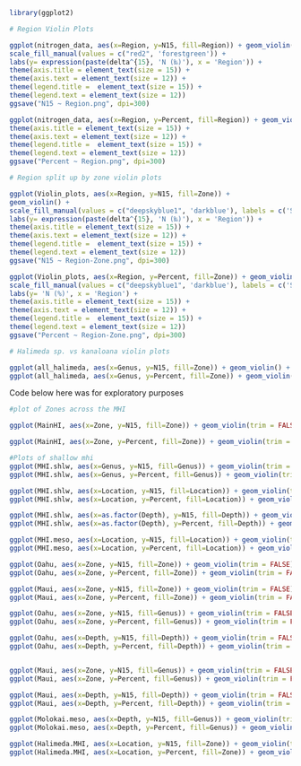 ```r
library(ggplot2)

# Region Violin Plots

ggplot(nitrogen_data, aes(x=Region, y=N15, fill=Region)) + geom_violin() + 
scale_fill_manual(values = c("red2", 'forestgreen')) + 
labs(y= expression(paste(delta^{15}, 'N (‰)'), x = 'Region')) +
theme(axis.title = element_text(size = 15)) + 
theme(axis.text = element_text(size = 12)) + 
theme(legend.title =  element_text(size = 15)) + 
theme(legend.text = element_text(size = 12))
ggsave("N15 ~ Region.png", dpi=300)

ggplot(nitrogen_data, aes(x=Region, y=Percent, fill=Region)) + geom_violin()+ scale_fill_manual(values = c("red2", 'forestgreen')) + labs(y= 'N (%)', x = 'Region') +
theme(axis.title = element_text(size = 15)) + 
theme(axis.text = element_text(size = 12)) + 
theme(legend.title =  element_text(size = 15)) + 
theme(legend.text = element_text(size = 12))
ggsave("Percent ~ Region.png", dpi=300)

```

```r
# Region split up by zone violin plots

ggplot(Violin_plots, aes(x=Region, y=N15, fill=Zone)) + 
geom_violin() +
scale_fill_manual(values = c("deepskyblue1", 'darkblue'), labels = c('Shallow', 'Mesophotic')) + 
labs(y= expression(paste(delta^{15}, 'N (‰)'), x = 'Region')) +
theme(axis.title = element_text(size = 15)) + 
theme(axis.text = element_text(size = 12)) + 
theme(legend.title =  element_text(size = 15)) + 
theme(legend.text = element_text(size = 12))
ggsave("N15 ~ Region-Zone.png", dpi=300)

ggplot(Violin_plots, aes(x=Region, y=Percent, fill=Zone)) + geom_violin() +
scale_fill_manual(values = c("deepskyblue1", 'darkblue'), labels = c('Shallow', 'Mesophotic')) +
labs(y= 'N (%)', x = 'Region') +
theme(axis.title = element_text(size = 15)) + 
theme(axis.text = element_text(size = 12)) + 
theme(legend.title =  element_text(size = 15)) + 
theme(legend.text = element_text(size = 12))
ggsave("Percent ~ Region-Zone.png", dpi=300)
```


```r
# Halimeda sp. vs kanaloana violin plots

ggplot(all_halimeda, aes(x=Genus, y=N15, fill=Zone)) + geom_violin() + scale_fill_manual(values = c('darkblue', "deepskyblue1")) + labs(y= expression(paste(delta^{15}, 'N (‰)'), x = 'Genus'))
ggplot(all_halimeda, aes(x=Genus, y=Percent, fill=Zone)) + geom_violin()+ scale_fill_manual(values = c('darkblue', "deepskyblue1")) + labs(y= 'N (%)', x = 'Genus')
```


Code below here was for exploratory purposes

```r
#plot of Zones across the MHI

ggplot(MainHI, aes(x=Zone, y=N15, fill=Zone)) + geom_violin(trim = FALSE)

ggplot(MainHI, aes(x=Zone, y=Percent, fill=Zone)) + geom_violin(trim = FALSE)

```



```r
#Plots of shallow mhi 
ggplot(MHI.shlw, aes(x=Genus, y=N15, fill=Genus)) + geom_violin(trim = FALSE)
ggplot(MHI.shlw, aes(x=Genus, y=Percent, fill=Genus)) + geom_violin(trim = FALSE)

ggplot(MHI.shlw, aes(x=Location, y=N15, fill=Location)) + geom_violin(trim = FALSE)
ggplot(MHI.shlw, aes(x=Location, y=Percent, fill=Location)) + geom_violin(trim = FALSE)

ggplot(MHI.shlw, aes(x=as.factor(Depth), y=N15, fill=Depth)) + geom_violin(trim = FALSE)
ggplot(MHI.shlw, aes(x=as.factor(Depth), y=Percent, fill=Depth)) + geom_violin(trim = FALSE)
```

```r
ggplot(MHI.meso, aes(x=Location, y=N15, fill=Location)) + geom_violin(trim = FALSE)
ggplot(MHI.meso, aes(x=Location, y=Percent, fill=Location)) + geom_violin(trim = FALSE)
```

```r
ggplot(Oahu, aes(x=Zone, y=N15, fill=Zone)) + geom_violin(trim = FALSE)
ggplot(Oahu, aes(x=Zone, y=Percent, fill=Zone)) + geom_violin(trim = FALSE)

ggplot(Maui, aes(x=Zone, y=N15, fill=Zone)) + geom_violin(trim = FALSE)
ggplot(Maui, aes(x=Zone, y=Percent, fill=Zone)) + geom_violin(trim = FALSE)
```

```r
ggplot(Oahu, aes(x=Zone, y=N15, fill=Genus)) + geom_violin(trim = FALSE)
ggplot(Oahu, aes(x=Zone, y=Percent, fill=Genus)) + geom_violin(trim = FALSE)

ggplot(Oahu, aes(x=Depth, y=N15, fill=Depth)) + geom_violin(trim = FALSE)
ggplot(Oahu, aes(x=Depth, y=Percent, fill=Depth)) + geom_violin(trim = FALSE)


ggplot(Maui, aes(x=Zone, y=N15, fill=Genus)) + geom_violin(trim = FALSE)
ggplot(Maui, aes(x=Zone, y=Percent, fill=Genus)) + geom_violin(trim = FALSE)

ggplot(Maui, aes(x=Depth, y=N15, fill=Depth)) + geom_violin(trim = FALSE)
ggplot(Maui, aes(x=Depth, y=Percent, fill=Depth)) + geom_violin(trim = FALSE)
```

```r
ggplot(Molokai.meso, aes(x=Depth, y=N15, fill=Genus)) + geom_violin(trim = FALSE)
ggplot(Molokai.meso, aes(x=Depth, y=Percent, fill=Genus)) + geom_violin(trim = FALSE)
```

```r
ggplot(Halimeda.MHI, aes(x=Location, y=N15, fill=Zone)) + geom_violin(trim = FALSE)
ggplot(Halimeda.MHI, aes(x=Location, y=Percent, fill=Zone)) + geom_violin(trim = FALSE)
```

